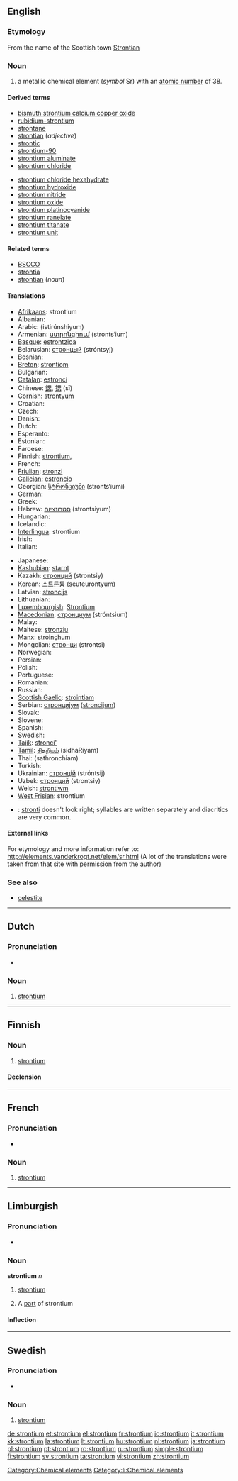 {{also|Strontium}}
==English==

{{elements|Sr|rubidium|Rb|yttrium|Y}}

===Etymology===
From the name of the Scottish town [[w:Strontian|Strontian]]

===Noun===
{{en-noun|-}}
{{wikipedia}}

# a metallic chemical element (''symbol'' Sr) with an [[atomic number]] of 38.

====Derived terms====
{{top2}}
* [[bismuth strontium calcium copper oxide]]
* [[rubidium-strontium]]
* [[strontane]]
* [[strontian]] (''adjective'')
* [[strontic]]
* [[strontium-90]]
* [[strontium aluminate]]
* [[strontium chloride]]
{{mid2}}
* [[strontium chloride hexahydrate]]
* [[strontium hydroxide]]
* [[strontium nitride]]
* [[strontium oxide]]
* [[strontium platinocyanide]]
* [[strontium ranelate]]
* [[strontium titanate]]
* [[strontium unit]]
{{bottom}}

====Related terms====
* [[BSCCO]]
* [[strontia]]
* [[strontian]] (''noun'')

====Translations====
{{trans-top|chemical element}}
* [[Afrikaans]]: strontium
* Albanian: {{t-|sq|stroncium|xs=Albanian}}
* Arabic: {{Arab|[[سترانشيوم]]}} (istirúnshiyum) {{m}}
* Armenian: [[ստրոնցիում]] (stronts‘ium)
* [[Basque]]: [[estrontzioa]]
* Belarusian: [[стронцый]] (stróntsyj) {{m}}
* Bosnian: {{t-|bs|stroncij}}
* [[Breton]]: [[strontiom]]
* Bulgarian: {{t-|bg|стронций|m|tr=stróntsij}}
* [[Catalan]]: [[estronci]]
* Chinese: [[鍶]], [[锶]] (sī)
* [[Cornish]]: [[strontyum]]
* Croatian: {{t+|hr|stroncij}}
* Czech: {{t+|cs|stroncium}}
* Danish: {{t-|da|strontium}}
* Dutch: {{t+|nl|strontium|n}}
* Esperanto: {{t+|eo|stroncio|xs=Esperanto}}
* Estonian: {{t-|et|strontsium}}
* Faroese: {{t-|fo|strontium|xs=Faroese}}
* Finnish: [[strontium,]]
* French: {{t+|fr|strontium|m}}
* [[Friulian]]: [[stronzi]]
* [[Galician]]: [[estroncio]]
* Georgian: [[სტრონციუმი]] (stronts‘iumi)
* German: {{t+|de|Strontium|n}}
* Greek: {{t+|el|στρόντιο|n|tr=stróntio}}
* Hebrew: [[סטרונציום]] (strontsiyum)
* Hungarian: {{t+|hu|stroncium}}
* Icelandic: {{t+|is|strontín}}
* [[Interlingua]]: strontium
* Irish: {{t+|ga|strointiam|xs=Irish}}
* Italian: {{t+|it|stronzio|m}}
{{trans-mid}}
* Japanese: {{t+|ja|ストロンチウム|tr=sutoronchiumu}}
* [[Kashubian]]: [[starnt]]
* Kazakh: [[стронций]] (strontsiy)
* Korean: [[스트론튬]] (seuteurontyum)
* Latvian: [[stroncijs]]
* Lithuanian: {{t+|lt|stroncis|xs=Lithuanian}}
* [[Luxembourgish]]: [[Strontium]]
* [[Macedonian]]: [[стронциум]] (stróntsium) {{m}}
* Malay: {{t-|ms|strontium|xs=Malay}}
* Maltese: [[stronzju]]
* [[Manx]]: [[stroinçhum]]
* Mongolian: [[стронци]] (strontsi)
* Norwegian: {{t-|no|strontium}}
* Persian: {{t|fa|استرونسیم|tr=astrwnsym|xs=Persian}}
* Polish: {{t+|pl|stront|m}}
* Portuguese: {{t+|pt|estrôncio|m}}
* Romanian: {{t+|ro|stronţiu|n}}
* Russian: {{t+|ru|стронций|m|tr=stróntsij}}
* [[Scottish Gaelic]]: [[strointiam]]
* Serbian: [[стронциjум]] ([[stroncijum]]) {{m}}
* Slovak: {{t-|sk|stroncium}}
* Slovene: {{t+|sl|stroncij}}
* Spanish: {{t+|es|estroncio|m}}
* Swedish: {{t+|sv|strontium|n}}
* [[Tajik]]: [[stronci']]
* [[Tamil]]: [[சிதறியம்]] (sidhaRiyam)
* Thai: {{Thai|[[สทรอนเชียม]]}} (sathronchiam)
* Turkish: {{t+|tr|stronsiyum}}
* Ukrainian: [[стронцiй]] (stróntsij) {{m}}
* Uzbek: [[стронций]] (strontsiy)
* Welsh: [[strontiwm]]
* [[West Frisian]]: strontium
{{trans-bottom}}

{{checktrans}}

* {{ttbc|Vietnamese}}: [[stronti]] doesn't look right; syllables are written separately and diacritics are very common.

====External links====
For etymology and more information refer to:
http://elements.vanderkrogt.net/elem/sr.html
(A lot of the translations were taken from that site with permission from the author)

===See also===
* [[celestite]]

[[Category:Chemical elements]]

----

==Dutch==
{{wikipedia|lang=nl}}

===Pronunciation===
* {{audio|Nl-strontium.ogg|Audio}}

===Noun===
{{infl|nl|noun|g=n}}

# {{chemical element|lang=nl}} [[strontium#English|strontium]]

----

==Finnish==
{{wikipedia|lang=fi}}

===Noun===
{{infl|fi|noun}}

# {{element|lang=fi}} [[#English|strontium]]

====Declension====
{{fi-decl-risti|strontium}}

----
==French==
{{wikipedia|lang=fr}}

===Pronunciation===
* {{IPA|lang=fr|/stʁɔ̃.sjɔm/}}

===Noun===
{{fr-noun-unc|m}}

# {{chemical element|lang=fr}} [[#English|strontium]]

----

==Limburgish==

===Pronunciation===
* {{IPA|[ˈstro˦nʃɔ˧m]|lang=li}}

===Noun===
'''strontium''' ''n''

# {{uncountable|lang=li}} [[strontium#English|strontium]]
# A [[part]] of strontium

====Inflection====
{{li-noun-um|stronti}}

[[Category:li:Chemical elements]]

----

==Swedish==
{{wikipedia|lang=sv}}

===Pronunciation===
* {{IPA|/ˈstrɔntsɪɵm/|lang=sv}}

===Noun===
{{infl|sv|noun|g=n}}
{{sv-noun-unc-n|2=strontiumet}}

# {{context|chemical element|lang=sv}} [[#English|strontium]]

[[de:strontium]]
[[et:strontium]]
[[el:strontium]]
[[fr:strontium]]
[[io:strontium]]
[[it:strontium]]
[[kk:strontium]]
[[la:strontium]]
[[lt:strontium]]
[[hu:strontium]]
[[nl:strontium]]
[[ja:strontium]]
[[pl:strontium]]
[[pt:strontium]]
[[ro:strontium]]
[[ru:strontium]]
[[simple:strontium]]
[[fi:strontium]]
[[sv:strontium]]
[[ta:strontium]]
[[vi:strontium]]
[[zh:strontium]]